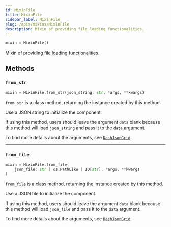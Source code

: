 ```yaml
---
id: MixinFile
title: MixinFile
sidebar_label: MixinFile
slug: /apis/mixins/MixinFile
description: Mixin of providing file loading functionalities.
---
```




<APITopBar type="class" isMixin={true} source="mixins.py#L473" />

```python
mixin = MixinFile()
```

Mixin of providing file loading functionalities.

## Methods

### <IconObjType type="method"/> `from_str`

```python
mixin = MixinFile.from_str(json_string: str, *args, **kwargs)
```

`from_str` is a class method, returning the instance created by this method.

Use a JSON string to initialize the component.

If using this method, users should leave the argument `data` blank because
this method will load `json_string` and pass it to the `data` argument.

To find more details about the arguments, see
[`DashJsonGrid`](../DashJsonGrid.mdx#-from_str).

---

### <IconObjType type="method"/> `from_file`

```python
mixin = MixinFile.from_file(
    json_file: str | os.PathLike | IO[str], *args, **kwargs
)
```

`from_file` is a class method, returning the instance created by this method.

Use a JSON file to initialize the component.

If using this method, users should leave the argument `data` blank because
this method will load `json_file` and pass it to the `data` argument.

To find more details about the arguments, see
[`DashJsonGrid`](../DashJsonGrid.mdx#-from_file).
